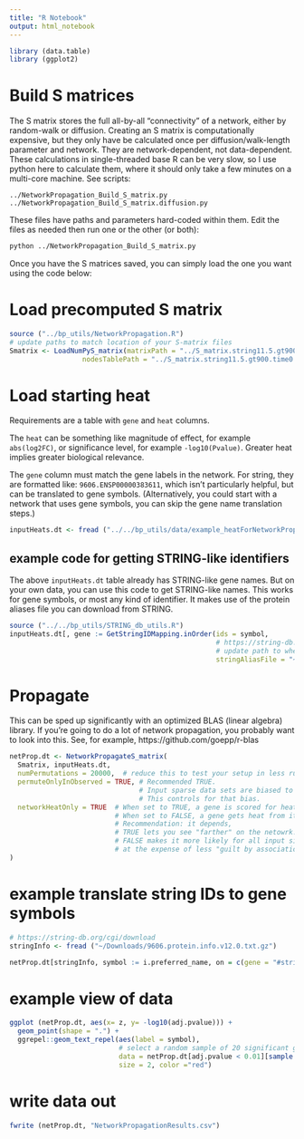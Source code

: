 ```yaml
---
title: "R Notebook"
output: html_notebook
---
```



```r
library (data.table)
library (ggplot2)
```


# Build S matrices
The S matrix stores the full all-by-all "connectivity" of a network, either by random-walk or diffusion. Creating an S matrix is computationally expensive, but they only have be calculated once per diffusion/walk-length parameter and network. They are network-dependent, not data-dependent.  These calculations in single-threaded base R can be very slow, so I use python here to calculate them, where it should only take a few minutes on a multi-core machine.  See scripts:

`../NetworkPropagation_Build_S_matrix.py`
`../NetworkPropagation_Build_S_matrix.diffusion.py`

These files have paths and parameters hard-coded within them. Edit the files as needed then run one or the other (or both): 

```bash
python ../NetworkPropagation_Build_S_matrix.py
```

Once you have the S matrices saved, you can simply load the one you want using the code below:

# Load precomputed S matrix

```r
source ("../bp_utils/NetworkPropagation.R")
# update paths to match location of your S-matrix files
Smatrix <- LoadNumPyS_matrix(matrixPath = "../S_matrix.string11.5.gt900.time0.30.npy",
                  nodesTablePath = "../S_matrix.string11.5.gt900.time0.30.nodeNames.csv")
```


# Load starting heat
Requirements are a table with `gene` and `heat` columns. 

The `heat` can be something like magnitude of effect, for example `abs(log2FC)`, or significance level, for example `-log10(Pvalue)`. Greater heat implies greater biological relevance.

The `gene` column must match the gene labels in the network. For string, they are formatted like: `9606.ENSP00000383611`, which isn't particularly helpful, but can be translated to gene symbols.  (Alternatively, you could start with a network that uses gene symbols, you can skip the gene name translation steps.)


```r
inputHeats.dt <- fread ("../../bp_utils/data/example_heatForNetworkPropagation.csv")
```

## example code for getting STRING-like identifiers
The above `inputHeats.dt` table already has STRING-like gene names. But on your own data, you can use this code to get STRING-like names. This works for gene symbols, or most any kind of identifier. It makes use of the protein aliases file you can download from STRING.

```r
source ("../../bp_utils/STRING_db_utils.R")
inputHeats.dt[, gene := GetStringIDMapping.inOrder(ids = symbol,
                                                   # https://string-db.org/cgi/download
                                                   # update path to where you downloaded this file:
                                                   stringAliasFile = "~/Downloads/9606.protein.aliases.v11.5.txt.gz")]
```

# Propagate

This can be sped up significantly with an optimized BLAS (linear algebra) library.  If you're going to do a lot of network propagation, you probably want to look into this.
See, for example, https://github.com/goepp/r-blas

```r
netProp.dt <- NetworkPropagateS_matrix(
  Smatrix, inputHeats.dt,
  numPermutations = 20000,  # reduce this to test your setup in less runtime. Otherwise leave at 20000
  permuteOnlyInObserved = TRUE, # Recommended TRUE. 
                                # Input sparse data sets are biased to certain pathways.
                                # This controls for that bias.
  networkHeatOnly = TRUE  # When set to TRUE, a gene is scored for heat it gets from other genes on the network
                          # When set to FALSE, a gene gets heat from itself and from others.
                          # Recommendation: it depends,
                          # TRUE lets you see "farther" on the netowrk.
                          # FALSE makes it more likely for all input sig. genes to survive propagation, but 
                          # at the expense of less "guilt by association" genes
)
```
# example translate string IDs to gene symbols

```r
# https://string-db.org/cgi/download
stringInfo <- fread ("~/Downloads/9606.protein.info.v12.0.txt.gz")

netProp.dt[stringInfo, symbol := i.preferred_name, on = c(gene = "#string_protein_id")]
```


# example view of data
```r
ggplot (netProp.dt, aes(x= z, y= -log10(adj.pvalue))) +
  geom_point(shape = ".") + 
  ggrepel::geom_text_repel(aes(label = symbol),
                           # select a random sample of 20 significant genes to label
                           data = netProp.dt[adj.pvalue < 0.01][sample.int(.N, 20)],
                           size = 2, color ="red")
```

# write data out

```r
fwrite (netProp.dt, "NetworkPropagationResults.csv")
```



